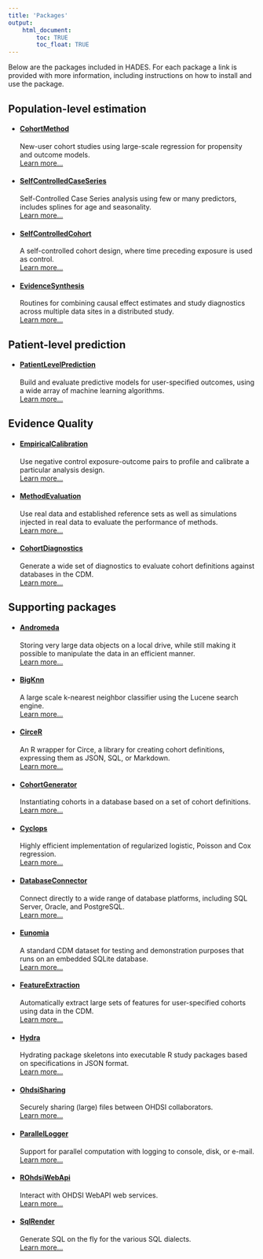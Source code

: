 ```yaml
---
title: 'Packages'
output: 
    html_document:
        toc: TRUE
        toc_float: TRUE
---
```


Below are the packages included in HADES. For each package a link is provided with more information, including instructions on how to install and use the package.

</ul>
<h2 id="pkg_header">Population-level estimation</h2>
<ul id="pkg">
<li><h4><i class="fas  fa-cube "></i> <a href="https://ohdsi.github.io/CohortMethod">CohortMethod</a></h4>New-user cohort studies using large-scale regression for propensity and outcome models.</br><a href="https://ohdsi.github.io/CohortMethod">Learn more...</a></li>
<li><h4><i class="fas  fa-cube "></i> <a href="https://ohdsi.github.io/SelfControlledCaseSeries">SelfControlledCaseSeries</a></h4>Self-Controlled Case Series analysis using few or many predictors, includes splines for age and seasonality.</br><a href="https://ohdsi.github.io/SelfControlledCaseSeries">Learn more...</a></li>
<li><h4><i class="fas  fa-cube "></i> <a href="https://ohdsi.github.io/SelfControlledCohort">SelfControlledCohort</a></h4>A self-controlled cohort design, where time preceding exposure is used as control.</br><a href="https://ohdsi.github.io/SelfControlledCohort">Learn more...</a></li>
<li><h4><i class="fas  fa-cube "></i> <a href="https://ohdsi.github.io/EvidenceSynthesis">EvidenceSynthesis</a></h4>Routines for combining causal effect estimates and study diagnostics across multiple data sites in a distributed study.</br><a href="https://ohdsi.github.io/EvidenceSynthesis">Learn more...</a></li>
</ul>
<h2 id="pkg_header">Patient-level prediction</h2>
<ul id="pkg">
<li><h4><i class="fas  fa-cube "></i> <a href="https://ohdsi.github.io/PatientLevelPrediction">PatientLevelPrediction</a></h4>Build and evaluate predictive models for user-specified outcomes, using a wide array of machine learning algorithms.</br><a href="https://ohdsi.github.io/PatientLevelPrediction">Learn more...</a></li>
</ul>
<h2 id="pkg_header">Evidence Quality</h2>
<ul id="pkg">
<li><h4><i class="fas  fa-cube "></i> <a href="https://ohdsi.github.io/EmpiricalCalibration">EmpiricalCalibration</a></h4>Use negative control exposure-outcome pairs to profile and calibrate a particular analysis design.</br><a href="https://ohdsi.github.io/EmpiricalCalibration">Learn more...</a></li>
<li><h4><i class="fas  fa-cube "></i> <a href="https://ohdsi.github.io/MethodEvaluation">MethodEvaluation</a></h4>Use real data and established reference sets as well as simulations injected in real data to evaluate the performance of methods.</br><a href="https://ohdsi.github.io/MethodEvaluation">Learn more...</a></li>
<li><h4><i class="fas  fa-cube "></i> <a href="https://ohdsi.github.io/CohortDiagnostics">CohortDiagnostics</a></h4>Generate a wide set of diagnostics to evaluate cohort definitions against databases in the CDM.</br><a href="https://ohdsi.github.io/CohortDiagnostics">Learn more...</a></li>
</ul>
<h2 id="pkg_header">Supporting packages</h2>
<ul id="pkg">
<li><h4><i class="fas  fa-cube "></i> <a href="https://ohdsi.github.io/Andromeda">Andromeda</a></h4>Storing very large data objects on a local drive, while still making it possible to manipulate the data in an efficient manner.</br><a href="https://ohdsi.github.io/Andromeda">Learn more...</a></li>
<li><h4><i class="fas  fa-cube "></i> <a href="https://ohdsi.github.io/BigKnn">BigKnn</a></h4>A large scale k-nearest neighbor classifier using the Lucene search engine.</br><a href="https://ohdsi.github.io/BigKnn">Learn more...</a></li>
<li><h4><i class="fas  fa-cube "></i> <a href="https://ohdsi.github.io/CirceR">CirceR</a></h4>An R wrapper for Circe, a library for creating cohort definitions, expressing them as JSON, SQL, or Markdown.</br><a href="https://ohdsi.github.io/CirceR">Learn more...</a></li>
<li><h4><i class="fas  fa-cube "></i> <a href="https://ohdsi.github.io/CohortGenerator">CohortGenerator</a></h4>Instantiating cohorts in a database based on a set of cohort definitions.</br><a href="https://ohdsi.github.io/CohortGenerator">Learn more...</a></li>
<li><h4><i class="fas  fa-cube "></i> <a href="https://ohdsi.github.io/Cyclops">Cyclops</a></h4>Highly efficient implementation of regularized logistic, Poisson and Cox regression.</br><a href="https://ohdsi.github.io/Cyclops">Learn more...</a></li>
<li><h4><i class="fas  fa-cube "></i> <a href="https://ohdsi.github.io/DatabaseConnector">DatabaseConnector</a></h4>Connect directly to a wide range of database platforms, including SQL Server, Oracle, and PostgreSQL.</br><a href="https://ohdsi.github.io/DatabaseConnector">Learn more...</a></li>
<li><h4><i class="fas  fa-cube "></i> <a href="https://ohdsi.github.io/Eunomia">Eunomia</a></h4>A standard CDM dataset for testing and demonstration purposes that runs on an embedded SQLite database.</br><a href="https://ohdsi.github.io/Eunomia">Learn more...</a></li>
<li><h4><i class="fas  fa-cube "></i> <a href="https://ohdsi.github.io/FeatureExtraction">FeatureExtraction</a></h4>Automatically extract large sets of features for user-specified cohorts using data in the CDM.</br><a href="https://ohdsi.github.io/FeatureExtraction">Learn more...</a></li>
<li><h4><i class="fas  fa-cube "></i> <a href="https://ohdsi.github.io/Hydra">Hydra</a></h4>Hydrating package skeletons into executable R study packages based on specifications in JSON format.</br><a href="https://ohdsi.github.io/Hydra">Learn more...</a></li>
<li><h4><i class="fas  fa-cube "></i> <a href="https://ohdsi.github.io/OhdsiSharing">OhdsiSharing</a></h4>Securely sharing (large) files between OHDSI collaborators.</br><a href="https://ohdsi.github.io/OhdsiSharing">Learn more...</a></li>
<li><h4><i class="fas  fa-cube "></i> <a href="https://ohdsi.github.io/ParallelLogger">ParallelLogger</a></h4>Support for parallel computation with logging to console, disk, or e-mail.</br><a href="https://ohdsi.github.io/ParallelLogger">Learn more...</a></li>
<li><h4><i class="fas  fa-cube "></i> <a href="https://ohdsi.github.io/ROhdsiWebApi">ROhdsiWebApi</a></h4>Interact with OHDSI WebAPI web services.</br><a href="https://ohdsi.github.io/ROhdsiWebApi">Learn more...</a></li>
<li><h4><i class="fas  fa-cube "></i> <a href="https://ohdsi.github.io/SqlRender">SqlRender</a></h4>Generate SQL on the fly for the various SQL dialects.</br><a href="https://ohdsi.github.io/SqlRender">Learn more...</a></li>
</ul>
